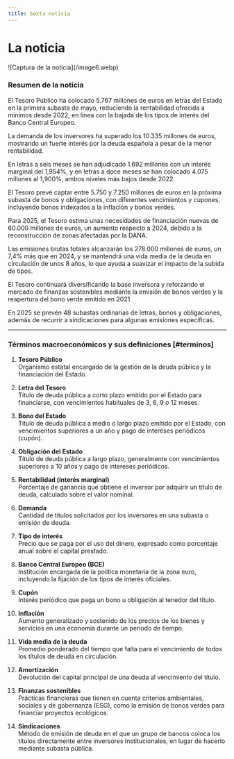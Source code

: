 ```yaml
---
title: Sexta noticia
---
```


# La noticia
<Cards>
   <Card 
      title="Visita la noticia"
      href="https://www.elconfidencial.com/economia/2025-05-06/tesoro-recorta-el-interes-a-minimos-de-2022_4122998/"
   />
</Cards>
![Captura de la noticia](/image6.webp)


### Resumen de la noticia

El Tesoro Público ha colocado 5.767 millones de euros en letras del Estado en la primera subasta de mayo, reduciendo la rentabilidad ofrecida a mínimos desde 2022, en línea con la bajada de los tipos de interés del Banco Central Europeo. 

La demanda de los inversores ha superado los 10.335 millones de euros, mostrando un fuerte interés por la deuda española a pesar de la menor rentabilidad.  

En letras a seis meses se han adjudicado 1.692 millones con un interés marginal del 1,954%, y en letras a doce meses se han colocado 4.075 millones al 1,900%, ambos niveles más bajos desde 2022.  

El Tesoro prevé captar entre 5.750 y 7.250 millones de euros en la próxima subasta de bonos y obligaciones, con diferentes vencimientos y cupones, incluyendo bonos indexados a la inflación y bonos verdes.  

Para 2025, el Tesoro estima unas necesidades de financiación nuevas de 60.000 millones de euros, un aumento respecto a 2024, debido a la reconstrucción de zonas afectadas por la DANA.  

Las emisiones brutas totales alcanzarán los 278.000 millones de euros, un 7,4% más que en 2024, y se mantendrá una vida media de la deuda en circulación de unos 8 años, lo que ayuda a suavizar el impacto de la subida de tipos.  

El Tesoro continuará diversificando la base inversora y reforzando el mercado de finanzas sostenibles mediante la emisión de bonos verdes y la reapertura del bono verde emitido en 2021.  

En 2025 se prevén 48 subastas ordinarias de letras, bonos y obligaciones, además de recurrir a sindicaciones para algunas emisiones específicas.

---

### Términos macroeconómicos y sus definiciones [#terminos]

1. **Tesoro Público**  
   Organismo estatal encargado de la gestión de la deuda pública y la financiación del Estado.

2. **Letra del Tesoro**  
   Título de deuda pública a corto plazo emitido por el Estado para financiarse, con vencimientos habituales de 3, 6, 9 o 12 meses.

3. **Bono del Estado**  
   Título de deuda pública a medio o largo plazo emitido por el Estado, con vencimientos superiores a un año y pago de intereses periódicos (cupón).

4. **Obligación del Estado**  
   Título de deuda pública a largo plazo, generalmente con vencimientos superiores a 10 años y pago de intereses periódicos.

5. **Rentabilidad (interés marginal)**  
   Porcentaje de ganancia que obtiene el inversor por adquirir un título de deuda, calculado sobre el valor nominal.

6. **Demanda**  
   Cantidad de títulos solicitados por los inversores en una subasta o emisión de deuda.

7. **Tipo de interés**  
   Precio que se paga por el uso del dinero, expresado como porcentaje anual sobre el capital prestado.

8. **Banco Central Europeo (BCE)**  
   Institución encargada de la política monetaria de la zona euro, incluyendo la fijación de los tipos de interés oficiales.

9. **Cupón**  
   Interés periódico que paga un bono u obligación al tenedor del título.

10. **Inflación**  
    Aumento generalizado y sostenido de los precios de los bienes y servicios en una economía durante un periodo de tiempo.

11. **Vida media de la deuda**  
    Promedio ponderado del tiempo que falta para el vencimiento de todos los títulos de deuda en circulación.

12. **Amortización**  
    Devolución del capital principal de una deuda al vencimiento del título.

13. **Finanzas sostenibles**  
    Prácticas financieras que tienen en cuenta criterios ambientales, sociales y de gobernanza (ESG), como la emisión de bonos verdes para financiar proyectos ecológicos.

14. **Sindicaciones**  
    Método de emisión de deuda en el que un grupo de bancos coloca los títulos directamente entre inversores institucionales, en lugar de hacerlo mediante subasta pública.
